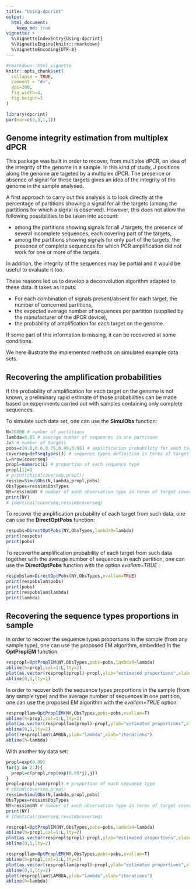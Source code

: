 ```yaml
---
title: "Using-dpcrint"
output: 
  html_document:
    keep_md: true
vignette: >
  %\VignetteIndexEntry{Using-dpcrint}
  %\VignetteEngine{knitr::rmarkdown}
  %\VignetteEncoding{UTF-8}
---
```


```r
#rmarkdown::html_vignette
knitr::opts_chunk$set(
  collapse = TRUE,
  comment = "#>",
  dpi=200,
  fig.width=4,
  fig.height=3
)
```

```r
library(dpcrint)
par(mar=c(3,3,1,1))
```

## Genome integrity estimation from multiplex dPCR

This package was built in order to recover, from multiplex dPCR, an idea of the integrity of the genome in a sample. In this kind of study, $J$ positions along the genome are tageted by a multiplex dPCR.
The presence or absence of signal for these targets gives an idea of the integrity of the genome in the sample analysed. 

A first approach to carry out this analysis is to look directly at the percentage of partitions showing a signal for all the targets (among the partitions for which a signal is observed). 
However, this does not allow the following possibilities to be taken into account: 

* among the partitions showing signals for all $J$ targets, the presence of several incomplete sequences, each covering part of the targets,
* among the partitions showing signals for only part of the targets, the presence of complete sequences for which PCR amplification did not work for one or more of the targets. 

In addition, the integrity of the sequences may be partial and it would be useful to evaluate it too.

These reasons led us to develop a deconvolution algorithm adapted to these data. It takes as inputs: 

* For each combination of signals present/absent for each target, the number of concerned partitions,
* the expected average number of sequences per partition (supplied by the manufacturer of the dPCR device),
* the probability of amplification for each target on the genome. 

If some part of this information is missing, it can be recovered at some conditions.

We here illustrate the implemented methods on simulated example data sets.


## Recovering the amplification probabilities

If the probability of amplification for each target on the genome is not known, a preliminary rapid estimate of those probabilities can be made based on experiments carried out with samples containing only complete sequences.

To simulate such data set, one can use the **SimulObs** function:
```r
N=26000 # number of partitions
lambda=0.05 # average number of sequences in one partition
J=5 # number of targets
pobs=c(0.8,0.6,0.75,0.99,0.98) # amplification probability for each target
coverseq=defseqtypes(J) # sequence types definition in terms of target coverage
L=nrow(coverseq)
propl=numeric(L) # proportion of each sequence type
propl[1]=1 
# print(cbind(coverseq,propl)) 
ressim=SimulObs(N,lambda,propl,pobs)
ObsTypes=ressim$ObsTypes
NY=ressim$NY # number of each observation type in terms of target coverage
print(NY)
# identical(coverseq,ressim$coverseq)
```

To recover the amplification probability of each target from such data, one can use the **DirectOptPobs** function:
```r
respobs=DirectOptPobs(NY,ObsTypes,lambda0=lambda)
print(respobs)
print(pobs)
```

To recoverthe amplification probability of each target from such data together with the average number of sequences in each partition, one can use the **DirectOptPobs** function with the option *evallam=TRUE* :
```r
respobslam=DirectOptPobs(NY,ObsTypes,evallam=TRUE)
print(respobslam$pobs)
print(pobs)
print(respobslam$lambda)
print(lambda)
```

<!-- One can also try to recover those parameters from other dPCR results from samples with known sequence types proportions through the SEM algorithm, but the results that are obtained can be very poor. -->

<!-- ```{r datasim0} -->
<!-- respobsSEM=OptPobsSEM(NY,ObsTypes,propl,coverseq,lambda0=lambda,evallam=F,Nit=100,plotopt=T) -->
<!-- print(respobsSEM$pobs) -->
<!-- print(pobs) -->
<!-- ``` -->

## Recovering the sequence types proportions in sample

In order to recover the sequence types proportions in the sample (from any sample type), one can use the proposed EM algorithm, embedded in the **OptProplEM** function:
```r
respropl=OptProplEM(NY,ObsTypes,pobs=pobs,lambda0=lambda)
abline(h=propl,col=1:L,lty=2)
plot(as.vector(respropl$propl)~propl,ylab="estimated proportions",xlab="true proportions",pch=19)
abline(0,1,lty=2)
```

In order to recover both the sequence types proportions in the sample (from any sample type) and the average number of sequences in one partition, one can use the proposed EM algorithm with the *evallam=TRUE* option:
```r
respropllam=OptProplEM(NY,ObsTypes,pobs=pobs,evallam=T)
abline(h=propl,col=1:L,lty=2)
plot(as.vector(respropllam$propl)~propl,ylab="estimated proportions",xlab="true proportions",pch=19)
abline(0,1,lty=2)
plot(respropllam$LAMBDA,ylab="lambda",xlab="iterations")
abline(h=lambda)
```


With another toy data set:
```r
propl=exp(0.99)
for(j in 2:J){
  propl=c(propl,rep(exp(0.99*j),j))
}
propl=propl/sum(propl) # proportion of each sequence type
# cbind(coverseq,propl) 
ressim=SimulObs(N,lambda,propl,pobs)
ObsTypes=ressim$ObsTypes
NY=ressim$NY # number of each observation type in terms of target coverage
print(NY)
# identical(coverseq,ressim$coverseq)
```

```r
respropl=OptProplEM(NY,ObsTypes,pobs=pobs,lambda0=lambda)
abline(h=propl,col=1:L,lty=2)
plot(as.vector(respropl$propl)~propl,ylab="estimated proportions",xlab="true proportions",pch=19)
abline(0,1,lty=2)
```

```r
respropllam=OptProplEM(NY,ObsTypes,pobs=pobs,evallam=T)
abline(h=propl,col=1:L,lty=2)
plot(as.vector(respropllam$propl)~propl,ylab="estimated proportions",xlab="true proportions",pch=19)
abline(0,1,lty=2)
plot(respropllam$LAMBDA,ylab="lambda",xlab="iterations")
abline(h=lambda)
```
